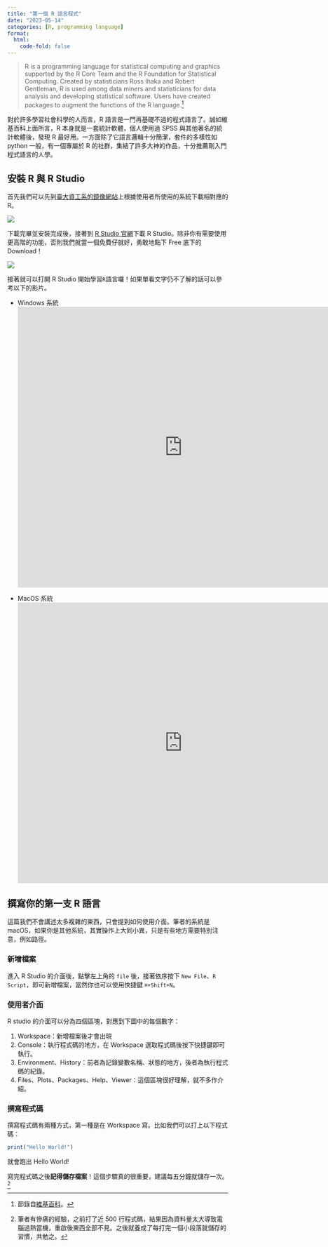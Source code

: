 ```yaml
---
title: "第一個 R 語言程式"
date: "2023-05-14"
categories: [R, programming language]
format:
  html: 
    code-fold: false
---
```


> R is a programming language for statistical computing and graphics supported by the R Core Team and the R Foundation for Statistical Computing. Created by statisticians Ross Ihaka and Robert Gentleman, R is used among data miners and statisticians for data analysis and developing statistical software. Users have created packages to augment the functions of the R language.[^1]

[^1]: 節錄自[維基百科](https://en.wikipedia.org/wiki/R_(programming_language))。

對於許多學習社會科學的人而言，R 語言是一門再基礎不過的程式語言了。誠如維基百科上面所言，R 本身就是一套統計軟體，個人使用過 SPSS 與其他著名的統計軟體後，發現 R 最好用。一方面除了它語言邏輯十分簡潔，套件的多樣性如 python 一般，有一個專屬於 R 的社群，集結了許多大神的作品，十分推薦剛入門程式語言的人學。

## 安裝 R 與 R Studio

首先我們可以先到[臺大資工系的鏡像網站](http://cran.csie.ntu.edu.tw/)上根據使用者所使用的系統下載相對應的 R。

![](https://i.imgur.com/iRD88ri.jpg)

下載完畢並安裝完成後，接著到 [R Studio 官網](https://www.rstudio.com/products/rstudio/download/)下載 R Studio。除非你有需要使用更高階的功能，否則我們就當一個免費仔就好，勇敢地點下 Free 底下的 Download！

![](https://i.imgur.com/9oNfbYF.jpg)

接著就可以打開 R Studio 開始學習`R`語言囉！如果單看文字仍不了解的話可以參考以下的影片。

-   Windows 系統 <iframe width="750" height="640" src="https://www.youtube.com/embed/TFGYlKvQEQ4" title="How to download and install R and RStudio" frameborder="0" allow="accelerometer; autoplay; clipboard-write; encrypted-media; gyroscope; picture-in-picture" allowfullscreen></iframe>

-   MacOS 系統   <iframe width="750" height="640" src="https://www.youtube.com/embed/JqV-USGR6AA" title="How to install R and RStudio on Mac in 4 minutes (August 2021)" frameborder="0" allow="accelerometer; autoplay; clipboard-write; encrypted-media; gyroscope; picture-in-picture" allowfullscreen></iframe>

## 撰寫你的第一支 R 語言

這篇我們不會講述太多複雜的東西，只會提到如何使用介面。筆者的系統是 macOS，如果你是其他系統，其實操作上大同小異，只是有些地方需要特別注意，例如路徑。

### 新增檔案

進入 R Studio 的介面後，點擊左上角的 `file` 後，接著依序按下 `New File`、`R Script`，即可新增檔案，當然你也可以使用快捷鍵 `⌘+Shift+N`。

### 使用者介面

R studio 的介面可以分為四個區塊，對應到下圖中的每個數字：

1. Workspace：新增檔案後才會出現
2. Console：執行程式碼的地方，在 Workspace 選取程式碼後按下快捷鍵即可執行。
3. Environment、History：前者為記錄變數名稱、狀態的地方，後者為執行程式碼的紀錄。
4. Files、Plots、Packages、Help、Viewer：這個區塊很好理解，就不多作介紹。

### 撰寫程式碼

撰寫程式碼有兩種方式，第一種是在 Workspace 寫。比如我們可以打上以下程式碼：

```r
print("Hello World!")
```

就會跑出 Hello World!

寫完程式碼之後**記得儲存檔案**！這個步驟真的很重要，建議每五分鐘就儲存一次。[^2]

[^2]: 筆者有慘痛的經驗，之前打了近 500 行程式碼，結果因為資料量太大導致電腦過熱當機，重啟後東西全部不見。之後就養成了每打完一個小段落就儲存的習慣，共勉之。

